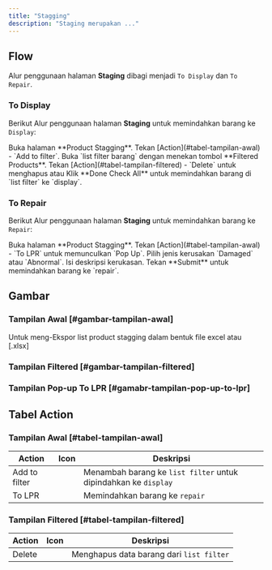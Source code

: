 ```yaml
---
title: "Stagging"
description: "Staging merupakan ..."
---
```


## Flow

Alur penggunaan halaman **Staging** dibagi menjadi `To Display` dan `To Repair`.

### To Display

Berikut Alur penggunaan halaman **Staging** untuk memindahkan barang ke `Display`:

<Steps>
  <Step>
    Buka halaman **Product Stagging**.
  </Step>

  <Step>
    Tekan [<BU>Action</BU>](#tabel-tampilan-awal) - `Add to filter`.
  </Step>
  
  <Step>
    Buka `list filter barang` dengan menekan tombol **Filtered Products**.
  </Step>

  <Step>
    Tekan [<BU>Action</BU>](#tabel-tampilan-filtered) - `Delete` untuk menghapus atau Klik **Done Check All** untuk memindahkan barang di `list filter` ke `display`.
  </Step>
</Steps>

### To Repair

Berikut Alur penggunaan halaman **Staging** untuk memindahkan barang ke `Repair`:

<Steps>
  <Step>
    Buka halaman **Product Stagging**.
  </Step>

  <Step>
    Tekan [<BU>Action</BU>](#tabel-tampilan-awal) - `To LPR` untuk memunculkan `Pop Up`.
  </Step>
  
  <Step>
    Pilih jenis kerusakan `Damaged` atau `Abnormal`.
  </Step>
  
  <Step>
    Isi deskripsi kerukasan.
  </Step>

  <Step>
    Tekan **Submit** untuk memindahkan barang ke `repair`.
  </Step>
</Steps>

## Gambar

### Tampilan Awal [#gambar-tampilan-awal]

<ImageZoom src="/image/inbound/stagging/a-1.png" width={3276} height={2018} alt="Inbound Form Apk" className="rounded-lg m-0" />

<Callout title="Ekspor Data">
  Untuk meng-Ekspor list product stagging dalam bentuk file excel atau [.xlsx]
</Callout>

### Tampilan Filtered [#gambar-tampilan-filtered]

<ImageZoom src="/image/inbound/stagging/b-1.png" width={3276} height={2018} alt="Inbound Form Apk" className="rounded-lg m-0" />

### Tampilan Pop-up To LPR [#gamabr-tampilan-pop-up-to-lpr]

<ImageZoom src="/image/inbound/stagging/c-1.png" width={450} height={293} alt="Inbound Form Apk" className="rounded-lg m-0" />

## Tabel Action

### Tampilan Awal [#tabel-tampilan-awal]

| Action        | Icon            | Deskripsi                                                        |
|---------------|-----------------|------------------------------------------------------------------|
| Add to filter | <PlusCircle />  | Menambah barang ke `list filter` untuk dipindahkan ke `display`  |
| To LPR        | <Drill />       | Memindahkan barang ke `repair`                                   |

### Tampilan Filtered [#tabel-tampilan-filtered]

| Action        | Icon       | Deskripsi                                |
|---------------|------------|------------------------------------------|
| Delete        | <Trash2 /> | Menghapus data barang dari `list filter` |

